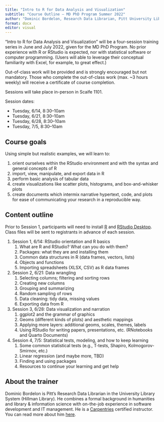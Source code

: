 ```yaml
---
title: "Intro to R for Data Analysis and Visualization"
subtitle: "Course Outline — MD PhD Program Summer 2022"
author: "Dominic Bordelon, Research Data Librarian, Pitt University Library System"
format: docx
editor: visual
---
```


"Intro to R for Data Analysis and Visualization" will be a four-session training series in June and July 2022, given for the MD PhD Program. No prior experience with R or RStudio is expected, nor with statistical software or computer programming. (Users will able to leverage their conceptual familiarity with Excel, for example, to great effect.)

Out-of-class work will be provided and is strongly encouraged but not mandatory. Those who complete the out-of-class work (max. \~3 hours weekly) will receive a certificate of course completion.

Sessions will take place in-person in Scaife 1101.

Session dates:

-   Tuesday, 6/14, 8:30--10am
-   Tuesday, 6/21, 8:30--10am
-   Tuesday, 6/28, 8:30--10am
-   Tuesday, 7/5, 8:30--10am

## Course goals

Using simple but realistic examples, we will learn to:

1.  orient ourselves within the RStudio environment and with the syntax and general concepts of R
2.  import, view, manipulate, and export data in R
3.  perform basic analysis of tabular data
4.  create visualizations like scatter plots, histograms, and box-and-whisker plots
5.  create documents which intermix narrative hypertext, code, and plots for ease of communicating your research in a reproducible way.

## Content outline

Prior to Session 1, participants will need to install [R](https://www.r-project.org/) and [RStudio Desktop](https://www.rstudio.com/products/rstudio/#rstudio-desktop). Class files will be sent to registrants in advance of each session.

1.  Session 1, 6/14: RStudio orientation and R basics
    1.  What are R and RStudio? What can you do with them?
    2.  Packages: what they are and installing them
    3.  Common data structures in R (data frames, vectors, lists)
    4.  Objects and functions
    5.  Importing spreadsheets (XLSX, CSV) as R data frames
2.  Session 2, 6/21: Data wrangling
    1.  Selecting columns; filtering and sorting rows
    2.  Creating new columns
    3.  Grouping and summarizing
    4.  Random sampling of rows
    5.  Data cleaning: tidy data, missing values
    6.  Exporting data from R
3.  Session 3, 6/28: Data visualization and narration
    1.  ggplot2 and the grammar of graphics
    2.  Geoms (different kinds of plots) and aesthetic mappings
    3.  Applying more layers: additional geoms, scales, themes, labels
    4.  Using RStudio for writing papers, presentations, etc. (RNotebooks and Quarto Documents)
4.  Session 4, 7/5: Statistical tests, modeling, and how to keep learning
    1.  Some common statistical tests (e.g., T-tests, Shapiro, Kolmogorov-Smirnov, etc.)
    2.  Linear regression (and maybe more, TBD)
    3.  Finding and using packages
    4.  Resources to continue your learning and get help

## About the trainer

Dominic Bordelon is Pitt's Research Data Librarian in the University Library System (Hillman Library). He combines a formal background in humanities and library & information science with on-the-job experience in software development and IT management. He is a [Carpentries](https://carpentries.org/) certified instructor. You can read more about him [here](http://pitt.libguides.com/dominicbordelon).
